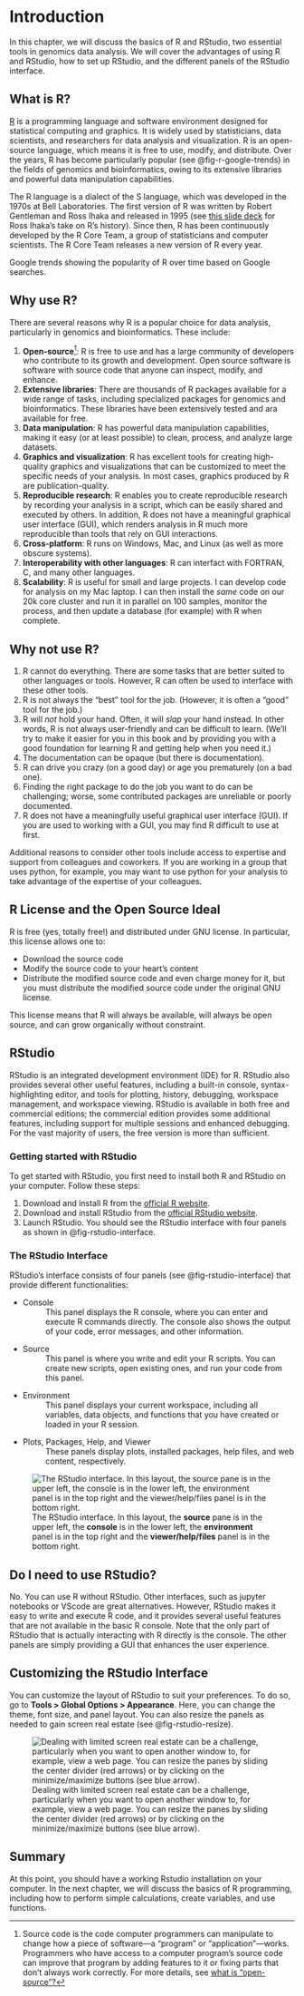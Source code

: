 # Introduction

In this chapter, we will discuss the basics of R and RStudio\index{RStudio}, two essential
tools in genomics data analysis. We will cover the advantages of using R and
RStudio, how to set up RStudio, and the different panels of the RStudio
interface.

## What is R?

[R](https://en.wikipedia.org/wiki/R_(programming_language)) is a programming
language and software environment designed for statistical computing and
graphics. It is widely used by statisticians, data scientists, and researchers
for data analysis and visualization. R is an open-source language, which means
it is free to use, modify, and distribute. Over the years, R has become
particularly popular (see @fig-r-google-trends) in the fields of genomics and bioinformatics, owing to its
extensive libraries and powerful data manipulation capabilities.

The R language is a dialect of the S language, which was developed in the 1970s
at Bell Laboratories. The first version of R was written by Robert Gentleman
and Ross Ihaka and released in 1995 (see [this slide
deck](https://www.stat.auckland.ac.nz/~ihaka/downloads/Massey.pdf) for Ross
Ihaka's take on R's history). Since then, R has been continuously developed by
the R Core Team, a group of statisticians and computer scientists. The R Core
Team releases a new version of R every year.

::: {#fig-r-google-trends}

<script type="text/javascript" src="https://ssl.gstatic.com/trends_nrtr/3769_RC01/embed_loader.js"></script> <script type="text/javascript"> trends.embed.renderExploreWidget("TIMESERIES", {"comparisonItem":[{"keyword":"r programming","geo":"","time":"2004-01-01 2024-07-09"}],"category":0,"property":""}, {"exploreQuery":"date=all&q=r%20programming&hl=en","guestPath":"https://trends.google.com:443/trends/embed/"}); </script>

Google trends showing the popularity of R over time based on Google searches.

:::



## Why use R?

There are several reasons why R is a popular choice for data analysis,
particularly in genomics and bioinformatics. These include:

1. **Open-source**[^open_source]: R is free to use and has a large community of developers
   who contribute to its growth and development. 
   Open source software is software with source code that anyone can inspect, modify, and enhance.
1. **Extensive libraries**: There are thousands of R packages available for a
   wide range of tasks, including specialized packages for genomics and
   bioinformatics. These libraries have been extensively tested and ara
   available for free.
1. **Data manipulation**: R has powerful data manipulation capabilities, making
   it easy (or at least possible) to clean, process, and analyze large
   datasets.
1. **Graphics and visualization**: R has excellent tools for creating
   high-quality graphics and visualizations that can be customized to meet the
   specific needs of your analysis. In most cases, graphics produced by R are
   publication-quality. 
1. **Reproducible research**: R enables you to create reproducible research by
   recording your analysis in a script, which can be easily shared and executed
   by others. In addition, R does not have a meaningful graphical user
   interface (GUI), which renders analysis in R much more reproducible than
   tools that rely on GUI interactions.
1. **Cross-platform**: R runs on Windows, Mac, and Linux (as well as more
   obscure systems).
1. **Interoperability with other languages**: R can interfact with FORTRAN, C,
   and many other languages.
1. **Scalability**: R is useful for small and large projects.
I can develop code for analysis on my Mac laptop. I can
then install the *same* code on our 20k core cluster and run it in
parallel on 100 samples, monitor the process, and then update a database (for example)
with R when complete.

[^open_source]: Source code is the code computer programmers can manipulate to change how a piece of software—a "program" or "application"—works. 
Programmers who have access to a computer program's source code can improve that program by adding features to it or fixing parts that don't always work correctly. 
For more details, see [what is "open-source"?](https://opensource.com/resources/what-open-source)


## Why not use R?

1. R cannot do everything. There are some tasks that are better suited to other
   languages or tools. However, R can often be used to interface with these
   other tools.
1. R is not always the "best" tool for the job. (However, it is often a "good"
   tool for the job.)
1. R will *not* hold your hand. Often, it will *slap* your hand instead. 
   In other words, R is not always user-friendly and can be difficult to learn.
   (We'll try to make it easier for you in this book and by providing you with
   a good foundation for learning R and getting help when you need it.)
2. The documentation can be opaque (but there is documentation). 
3. R can drive you crazy (on a good day) or age you prematurely (on a
   bad one). 
4. Finding the right package to do the job you want to do can be
   challenging; worse, some contributed packages are unreliable or poorly
   documented. 
5. R does not have a meaningfully useful graphical user interface (GUI). If you
   are used to working with a GUI, you may find R difficult to use at first.

Additional reasons to consider other tools include access to expertise and 
support from colleagues and coworkers. If you are working in a group that uses
python, for example, you may want to use python for your analysis to take
advantage of the expertise of your colleagues.

## R License and the Open Source Ideal

R is free (yes, totally free!) and distributed under GNU license. In particular, this license allows one to:

- Download the source code
- Modify the source code to your heart’s content
- Distribute the modified source code and even charge
    money for it, but you must distribute the modified source code
    under the original GNU license. 

This license means that R will always be
available, will always be open source, and can grow organically without
constraint.

## RStudio

RStudio is an integrated development environment (IDE) for R. 
RStudio also provides several other useful features, including a
built-in console, syntax-highlighting editor, and tools for plotting, history,
debugging, workspace management, and workspace viewing. RStudio is available in
both free and commercial editions; the commercial edition provides some additional
features, including support for multiple sessions and enhanced debugging. 
For the vast majority of users, the free version is more than sufficient. 

### Getting started with RStudio
 
To get started with RStudio, you first need to install both R and RStudio on
your computer. Follow these steps:

1. Download and install R from the [official R website](https://cran.r-project.org/).
2. Download and install RStudio from the [official RStudio website](https://posit.co/downloads/).
3. Launch RStudio. You should see the RStudio interface with four panels as shown in @fig-rstudio-interface.

### The RStudio Interface
 
RStudio's interface consists of four panels (see @fig-rstudio-interface) that
provide different functionalities:

* Console
  : This panel displays the R console, where you can enter and execute R
  commands directly. The console also shows the output of your code, error
  messages, and other information.
* Source
  : This panel is where you write and edit your R scripts. You can create new
  scripts, open existing ones, and run your code from this panel.
* Environment
  : This panel displays your current workspace, including all variables, data
  objects, and functions that you have created or loaded in your R session.
* Plots, Packages, Help, and Viewer
  : These panels display plots, installed packages, help files, and web
  content, respectively.

![The RStudio interface. In this layout, the **source** pane is in the upper left, the **console** is in the lower left, the **environment** panel is in the top right and the **viewer/help/files** panel is in the bottom right. ](images/rstudio_image.png){#fig-rstudio-interface}

::: {.callout-note}
## Do I need to use RStudio?

No. You can use R without RStudio. Other interfaces, such as jupyter notebooks or VScode
are great alternatives. However, RStudio makes it easy to write
and execute R code, and it provides several useful features that are not
available in the basic R console. Note that the only part of RStudio that is
actually interacting with R directly is the console. The other panels are
simply providing a GUI that enhances the user experience.
:::

::: {.callout-tip}
## Customizing the RStudio Interface
 
You can customize the layout of RStudio to suit your preferences. To do so, go
to **Tools > Global Options > Appearance**. Here, you can change the theme, font
size, and panel layout. You can also resize the panels as needed to gain screen real estate (see @fig-rstudio-resize).

:::

![Dealing with limited screen real estate can be a challenge, particularly when you want to open another window to, for example, view a web page. You can resize the panes by sliding the center divider (red arrows) or by clicking on the minimize/maximize buttons (see blue arrow).](images/rstudio_resize.png){#fig-rstudio-resize}

## Summary

At this point, you should have a working Rstudio installation on your computer. 
In the next chapter, we will discuss the basics of R programming, including how to
perform simple calculations, create variables, and use functions.

